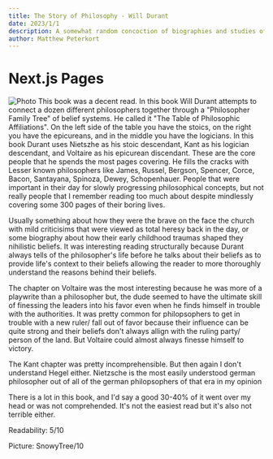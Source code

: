 ```yaml
---
title: The Story of Philosophy - Will Durant
date: 2023/1/1
description: A somewhat random concoction of biographies and studies of prominent philosophers from the last 2000 years. 
author: Matthew Peterkort
---
```


# Next.js Pages

<div>
<Image
src="/images/Snowy.jpg"
alt="Photo"
width={700}
height={700}
priority
className="next-image"
/>
This book was a decent read. In this book Will Durant attempts to connect a dozen different philosophers together through a 
"Philosopher Family Tree" of belief systems. He called it "The Table of Philosophic Affiliations". On the left side of the table you have 
the stoics, on the right you have the epicureans, and in the middle you have the logicians. In this book Durant uses Nietszhe as his stoic
descendant, Kant as his logician descendant, and Voltaire as his epicurean discendant. These are the core people that he spends the most pages
covering. He fills the cracks with Lesser known philosophers like James, Russel, Bergson, Spencer, Corce, Bacon, Santayana, Spinoza, Dewey, 
Schopenhauer. People that were important in their day for slowly progressing philosophical concepts, but not really people that I remember reading
too much about despite mindlessly covering some 300 pages of their boring lives. 

Usually something about how they were the brave on the face the church with mild criticisims that were viewed as total heresy back in the day, or some biography about how their early childhood traumas shaped 
they nihilistic beliefs. It was interesting reading structurally because Durant always tells of the philosopher's life before he talks about their
beliefs as to provide life's context to their beliefs allowing the reader to more thoroughly understand the reasons behind their  beliefs. 

The chapter on Voltaire was the most interesting because he was more of a playwrite than a philosopher but, the dude seemed to have the ultimate
skill of finessing the leaders into his favor even when he finds himself in trouble with the authorities. It was pretty common for philopsophers to 
get in trouble with a new ruler/ fall out of favor because their influence can be quite strong and their beliefs don't always allign with the ruling
party/ person of the land. But Voltaire could almost always finesse himself to victory.

The Kant chapter was pretty incomprehensible. But then again I don't understand Hegel either. Nietzsche is the most easily understood german philosopher 
out of all of the german philopsophers of that era in my opinion

There is a lot in this book, and I'd say a good 30-40% of it went over my head or was not comprehended. It's not the easiest read but it's also not terrible either.

Readability: 5/10

Picture: SnowyTree/10

</div>